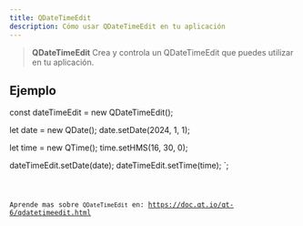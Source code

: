 ```yaml
---
title: QDateTimeEdit
description: Cómo usar QDateTimeEdit en tu aplicación
---
```



> **QDateTimeEdit** Crea y controla un QDateTimeEdit que puedes utilizar en tu aplicación.

## Ejemplo


const dateTimeEdit = new QDateTimeEdit();

let date = new QDate();
date.setDate(2024, 1, 1);

let time = new QTime();
time.setHMS(16, 30, 0);

dateTimeEdit.setDate(date);
dateTimeEdit.setTime(time);
`;

<Code code={qDateTimeEditExample} title='example_dateTimeEdit.ts' lang='ts' />

Aprende mas sobre `QDateTimeEdit` en: https://doc.qt.io/qt-6/qdatetimeedit.html